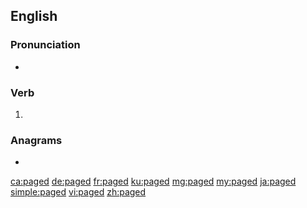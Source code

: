 ==English==

===Pronunciation===
* {{IPA|/peɪdʒd/|lang=en}}

===Verb===
{{head|en|verb form}}

# {{en-past of|page}}

===Anagrams===
* {{l|en|gaped}}

[[ca:paged]]
[[de:paged]]
[[fr:paged]]
[[ku:paged]]
[[mg:paged]]
[[my:paged]]
[[ja:paged]]
[[simple:paged]]
[[vi:paged]]
[[zh:paged]]